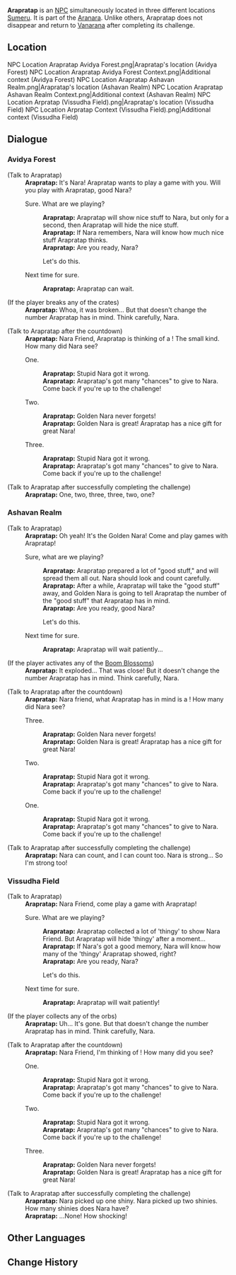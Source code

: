 {{Meta
|missing_NPC_profile  = yes
}}{{Character Infobox
|type             = NPC
|image            = NPC Arapratap.png
|region           = Sumeru
|affiliation      = Aranara
|title            = 

|ancestry         = <!-- Clan/family -->
|father           = 
|mother           = 
|spouse           = 
|sibling          = 
|child            = 
|relative         = 

|dialoguereward   = 
}}
'''Arapratap''' is an [[NPC]] simultaneously located in three different locations [[Sumeru]]. It is part of the [[Aranara]]. Unlike others, Arapratap does not disappear and return to [[Vanarana]] after completing its challenge.

==Location==
<gallery>
NPC Location Arapratap Avidya Forest.png|Arapratap's location (Avidya Forest)
NPC Location Arapratap Avidya Forest Context.png|Additional context (Avidya Forest)
NPC Location Arapratap Ashavan Realm.png|Arapratap's location (Ashavan Realm)
NPC Location Arapratap Ashavan Realm Context.png|Additional context (Ashavan Realm)
NPC Location Arpratap (Vissudha Field).png|Arapratap's location (Vissudha Field)
NPC Location Arpratap Context (Vissudha Field).png|Additional context (Vissudha Field)
</gallery>
<!--
==Profile==
''(To be added.)''

===Personality===
''(To be added.)''

===Appearance===
''(To be added.)''
-->
==Dialogue==
===Avidya Forest===
{{Dialogue start}}
;(Talk to Arapratap)
:'''Arapratap:''' It's Nara! Arapratap wants to play a game with you. Will you play with Arapratap, good Nara?
:{{DIcon}} Sure. What are we playing?
::'''Arapratap:''' Arapratap will show nice stuff to Nara, but only for a second, then Arapratap will hide the nice stuff.
::'''Arapratap:''' If Nara remembers, Nara will know how much nice stuff Arapratap thinks.
::'''Arapratap:''' Are you ready, Nara?
::{{DIcon}} Let's do this.
:{{DIcon}} Next time for sure.
::'''Arapratap:''' Arapratap can wait.

;(If the player breaks any of the crates)
:'''Arapratap:''' Whoa, it was broken... But that doesn't change the number Arapratap has in mind. Think carefully, Nara.

;(Talk to Arapratap after the countdown)
:'''Arapratap:''' Nara Friend, Arapratap is thinking of a {{color|buzzword|wooden box, but not the big kind}}! The small kind. How many did Nara see?
:{{DIcon}} One.
::'''Arapratap:''' Stupid Nara got it wrong.
::'''Arapratap:''' Arapratap's got many "chances" to give to Nara. Come back if you're up to the challenge!
:{{DIcon}} Two.
::'''Arapratap:''' Golden Nara never forgets!
::'''Arapratap:''' Golden Nara is great! Arapratap has a nice gift for great Nara!
:{{DIcon}} Three.
::'''Arapratap:''' Stupid Nara got it wrong.
::'''Arapratap:''' Arapratap's got many "chances" to give to Nara. Come back if you're up to the challenge!

;(Talk to Arapratap after successfully completing the challenge)
:'''Arapratap:''' One, two, three, three, two, one?
{{Dialogue end}}

===Ashavan Realm===
{{Dialogue start}}
;(Talk to Arapratap)
:'''Arapratap:''' Oh yeah! It's the Golden Nara! Come and play games with Arapratap!
:{{DIcon}} Sure, what are we playing?
::'''Arapratap:''' Arapratap prepared a lot of "good stuff," and will spread them all out. Nara should look and count carefully.
::'''Arapratap:''' After a while, Arapratap will take the "good stuff" away, and Golden Nara is going to tell Arapratap the number of the "good stuff" that Arapratap has in mind.
::'''Arapratap:''' Are you ready, good Nara?
::{{DIcon}} Let's do this.
:{{DIcon}} Next time for sure.
::'''Arapratap:''' Arapratap will wait patiently...

;(If the player activates any of the [[Boom Blossom]]s)
:'''Arapratap:''' It exploded... That was close! But it doesn't change the number Arapratap has in mind. Think carefully, Nara.

;(Talk to Arapratap after the countdown)
:'''Arapratap:''' Nara friend, what Arapratap has in mind is a {{color|buzzword|purple, crisp and numbing... dangerous melon}}! How many did Nara see?
:{{DIcon}} Three.
::'''Arapratap:''' Golden Nara never forgets!
::'''Arapratap:''' Golden Nara is great! Arapratap has a nice gift for great Nara!
:{{DIcon}} Two.
::'''Arapratap:''' Stupid Nara got it wrong.
::'''Arapratap:''' Arapratap's got many "chances" to give to Nara. Come back if you're up to the challenge!
:{{DIcon}} One.
::'''Arapratap:''' Stupid Nara got it wrong.
::'''Arapratap:''' Arapratap's got many "chances" to give to Nara. Come back if you're up to the challenge!

;(Talk to Arapratap after successfully completing the challenge)
:'''Arapratap:''' Nara can count, and I can count too. Nara is strong... So I'm strong too!
{{Dialogue end}}

===Vissudha Field===
{{Dialogue start}}
;(Talk to Arapratap)
:'''Arapratap:''' Nara Friend, come play a game with Arapratap!
:{{DIcon}} Sure. What are we playing?
::'''Arapratap:''' Arapratap collected a lot of 'thingy' to show Nara Friend. But Arapratap will hide 'thingy' after a moment...
::'''Arapratap:''' If Nara's got a good memory, Nara will know how many of the 'thingy' Arapratap showed, right?
::'''Arapratap:''' Are you ready, Nara?
::{{DIcon}} Let's do this.
:{{DIcon}} Next time for sure.
::'''Arapratap:''' Arapratap will wait patiently!

;(If the player collects any of the orbs)
:'''Arapratap:''' Uh... It's gone. But that doesn't change the number Arapratap has in mind. Think carefully, Nara.{{tx}}

;(Talk to Arapratap after the countdown)
:'''Arapratap:''' Nara Friend, I'm thinking of {{color|buzzword|shiny Dendro}}! How many did you see?
:{{DIcon}} One.
::'''Arapratap:''' Stupid Nara got it wrong.
::'''Arapratap:''' Arapratap's got many "chances" to give to Nara. Come back if you're up to the challenge!
:{{DIcon}} Two.
::'''Arapratap:''' Stupid Nara got it wrong.
::'''Arapratap:''' Arapratap's got many "chances" to give to Nara. Come back if you're up to the challenge!
:{{DIcon}} Three.
::'''Arapratap:''' Golden Nara never forgets!
::'''Arapratap:''' Golden Nara is great! Arapratap has a nice gift for great Nara!

;(Talk to Arapratap after successfully completing the challenge)
:'''Arapratap:''' Nara picked up one shiny. Nara picked up two shinies. How many shinies does Nara have?
:'''Arapratap:''' ...None! How shocking!
{{Dialogue end}}

==Other Languages==
{{Other Languages
|default_hidden = 1
|en      = Arapratap
|zhs     = 兰钵答
|zhs_rm  = Lánbōdá
|zht     = 蘭缽答
|zht_rm  = Lánbōdá
|ja      = アランボタ
|ja_rm   = Aranbota
|ko      = 아란푸라탑
|ko_rm   = Aranpuratap
|es      = Arapratap
|fr      = Arapratap
|ru      = Арапратап
|th      = Arapratap
|vi      = Arapratap
|de      = Arapratap
|id      = Arapratap
|pt      = Arapratap
|tr      = Arapratap
|it      = Arapratap
}}

==Change History==
{{Change History|3.0}}